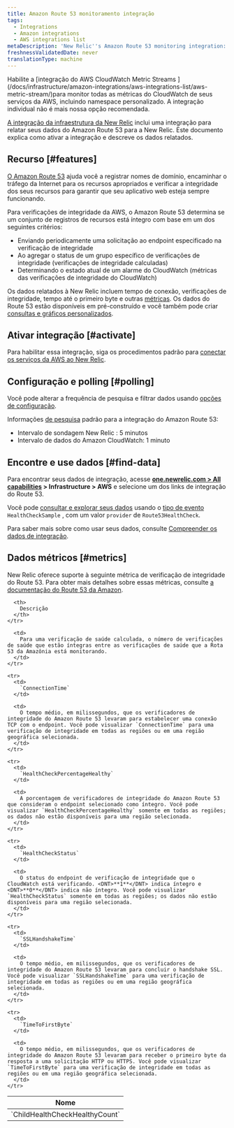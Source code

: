 ```yaml
---
title: Amazon Route 53 monitoramento integração
tags:
  - Integrations
  - Amazon integrations
  - AWS integrations list
metaDescription: 'New Relic''s Amazon Route 53 monitoring integration: how to activate it and a description of the data reported.'
freshnessValidatedDate: never
translationType: machine
---
```


<Callout variant="important">
  Habilite a [integração do AWS CloudWatch Metric Streams ](/docs/infrastructure/amazon-integrations/aws-integrations-list/aws-metric-stream/)para monitor todas as métricas do CloudWatch de seus serviços da AWS, incluindo namespace personalizado. A integração individual não é mais nossa opção recomendada.
</Callout>

[A integração da infraestrutura da New Relic](/docs/infrastructure/introduction-infra-monitoring) inclui uma integração para relatar seus dados do Amazon Route 53 para a New Relic. Este documento explica como ativar a integração e descreve os dados relatados.

## Recurso [#features]

[O Amazon Route 53](https://aws.amazon.com/route53/) ajuda você a registrar nomes de domínio, encaminhar o tráfego da Internet para os recursos apropriados e verificar a integridade dos seus recursos para garantir que seu aplicativo web esteja sempre funcionando.

Para verificações de integridade da AWS, o Amazon Route 53 determina se um conjunto de registros de recursos está íntegro com base em um dos seguintes critérios:

* Enviando periodicamente uma solicitação ao endpoint especificado na verificação de integridade
* Ao agregar o status de um grupo específico de verificações de integridade (verificações de integridade calculadas)
* Determinando o estado atual de um alarme do CloudWatch (métricas das verificações de integridade do CloudWatch)

Os dados relatados à New Relic incluem tempo de conexão, verificações de integridade, tempo até o primeiro byte e outras [métricas](#metrics). Os dados do Route 53 estão disponíveis em <InlinePopover type="dashboards" />pré-construído e você também pode criar [consultas e gráficos personalizados](/docs/infrastructure/integrations-getting-started/getting-started/use-integration-data-new-relic-insights).

## Ativar integração [#activate]

Para habilitar essa integração, siga os procedimentos padrão para [conectar os serviços da AWS ao New Relic](/docs/infrastructure/infrastructure-integrations/getting-started/connect-aws-integrations-infrastructure).

## Configuração e polling [#polling]

Você pode alterar a frequência de pesquisa e filtrar dados usando [opções de configuração](/docs/integrations/new-relic-integrations/getting-started/configure-polling-frequency-data-collection-cloud-integrations).

Informações [de pesquisa](/docs/infrastructure/amazon-integrations/aws-integrations-list/aws-polling-intervals-infrastructure-integrations) padrão para a integração do Amazon Route 53:

* Intervalo de sondagem New Relic : 5 minutos
* Intervalo de dados do Amazon CloudWatch: 1 minuto

## Encontre e use dados [#find-data]

Para encontrar seus dados de integração, acesse <DNT>**[one.newrelic.com &gt; All capabilities](https://one.newrelic.com/all-capabilities) &gt; Infrastructure &gt; AWS**</DNT> e selecione um dos links de integração do Route 53.

Você pode [consultar e explorar seus dados](/docs/using-new-relic/data/understand-data/query-new-relic-data) usando o [tipo de evento](/docs/data-apis/understand-data/new-relic-data-types/#event-data) `HealthCheckSample` , com um valor `provider` de `Route53HealthCheck`.

Para saber mais sobre como usar seus dados, consulte [Compreender os dados de integração](/docs/infrastructure/integrations/find-use-infrastructure-integration-data).

## Dados métricos [#metrics]

New Relic oferece suporte à seguinte métrica de verificação de integridade do Route 53. Para obter mais detalhes sobre essas métricas, consulte [a documentação do Route 53 da Amazon](http://docs.aws.amazon.com/AmazonCloudWatch/latest/monitoring/r53-metricscollected_shared.html).

<table>
  <thead>
    <tr>
      <th style={{ width: "315px" }}>
        Nome
      </th>

      <th>
        Descrição
      </th>
    </tr>
  </thead>

  <tbody>
    <tr>
      <td>
        `ChildHealthCheckHealthyCount`
      </td>

      <td>
        Para uma verificação de saúde calculada, o número de verificações de saúde que estão íntegras entre as verificações de saúde que a Rota 53 da Amazônia está monitorando.
      </td>
    </tr>

    <tr>
      <td>
        `ConnectionTime`
      </td>

      <td>
        O tempo médio, em milissegundos, que os verificadores de integridade do Amazon Route 53 levaram para estabelecer uma conexão TCP com o endpoint. Você pode visualizar `ConnectionTime` para uma verificação de integridade em todas as regiões ou em uma região geográfica selecionada.
      </td>
    </tr>

    <tr>
      <td>
        `HealthCheckPercentageHealthy`
      </td>

      <td>
        A porcentagem de verificadores de integridade do Amazon Route 53 que consideram o endpoint selecionado como íntegro. Você pode visualizar `HealthCheckPercentageHealthy` somente em todas as regiões; os dados não estão disponíveis para uma região selecionada.
      </td>
    </tr>

    <tr>
      <td>
        `HealthCheckStatus`
      </td>

      <td>
        O status do endpoint de verificação de integridade que o CloudWatch está verificando. <DNT>**1**</DNT> indica íntegro e <DNT>**0**</DNT> indica não íntegro. Você pode visualizar `HealthCheckStatus` somente em todas as regiões; os dados não estão disponíveis para uma região selecionada.
      </td>
    </tr>

    <tr>
      <td>
        `SSLHandshakeTime`
      </td>

      <td>
        O tempo médio, em milissegundos, que os verificadores de integridade do Amazon Route 53 levaram para concluir o handshake SSL. Você pode visualizar `SSLHandshakeTime` para uma verificação de integridade em todas as regiões ou em uma região geográfica selecionada.
      </td>
    </tr>

    <tr>
      <td>
        `TimeToFirstByte`
      </td>

      <td>
        O tempo médio, em milissegundos, que os verificadores de integridade do Amazon Route 53 levaram para receber o primeiro byte da resposta a uma solicitação HTTP ou HTTPS. Você pode visualizar `TimeToFirstByte` para uma verificação de integridade em todas as regiões ou em uma região geográfica selecionada.
      </td>
    </tr>
  </tbody>
</table>